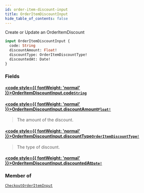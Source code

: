 ```yaml
---
id: order-item-discount-input
title: OrderItemDiscountInput
hide_table_of_contents: false
---
```








Create or Update an OrderItemDiscount

```graphql
input OrderItemDiscountInput {
  code: String
  discountAmount: Float!
  discountType: OrderItemDiscountType!
  discountedAt: Date!
}
```


### Fields

#### [<code style={{ fontWeight: 'normal' }}>OrderItemDiscountInput.<b>code</b></code>](#)<Bullet />[`String`](/demand/api/graphql-storefront/reference/scalars/string) <Badge class="secondary" text="scalar"/>
> 
> 

#### [<code style={{ fontWeight: 'normal' }}>OrderItemDiscountInput.<b>discountAmount</b></code>](#)<Bullet />[`Float!`](/demand/api/graphql-storefront/reference/scalars/float) <Badge class="secondary" text="non-null"/> <Badge class="secondary" text="scalar"/>
> The amount of the discount.
> 

#### [<code style={{ fontWeight: 'normal' }}>OrderItemDiscountInput.<b>discountType</b></code>](#)<Bullet />[`OrderItemDiscountType!`](/demand/api/graphql-storefront/reference/enums/order-item-discount-type) <Badge class="secondary" text="non-null"/> <Badge class="secondary" text="enum"/>
> The type of discount.
> 

#### [<code style={{ fontWeight: 'normal' }}>OrderItemDiscountInput.<b>discountedAt</b></code>](#)<Bullet />[`Date!`](/demand/api/graphql-storefront/reference/scalars/date) <Badge class="secondary" text="non-null"/> <Badge class="secondary" text="scalar"/>
> 
> 



### Member of

[`CheckoutOrderItemInput`](/demand/api/graphql-storefront/reference/inputs/checkout-order-item-input)  <Badge class="secondary" text="input"/>




